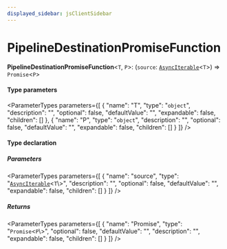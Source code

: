 ```yaml
---
displayed_sidebar: jsClientSidebar
---
```



# PipelineDestinationPromiseFunction

 **PipelineDestinationPromiseFunction**<`T`, `P`\>: (`source`: [`AsyncIterable`](../../internal/interfaces/internal.AsyncIterable.mdx)<`T`\>) => `Promise`<`P`\>

#### Type parameters

<ParameterTypes parameters={[
  {
    "name": "T",
    "type": "`object`",
    "description": "",
    "optional": false,
    "defaultValue": "",
    "expandable": false,
    "children": []
  },
  {
    "name": "P",
    "type": "`object`",
    "description": "",
    "optional": false,
    "defaultValue": "",
    "expandable": false,
    "children": []
  }
]} />

#### Type declaration

##### Parameters

<ParameterTypes parameters={[
  {
    "name": "source",
    "type": "[`AsyncIterable`](../../internal/interfaces/internal.AsyncIterable.mdx)<`T`\\>",
    "description": "",
    "optional": false,
    "defaultValue": "",
    "expandable": false,
    "children": []
  }
]} />

##### Returns

<ParameterTypes parameters={[
  {
    "name": "Promise",
    "type": "`Promise`<`P`\\>",
    "optional": false,
    "defaultValue": "",
    "description": "",
    "expandable": false,
    "children": []
  }
]} />

